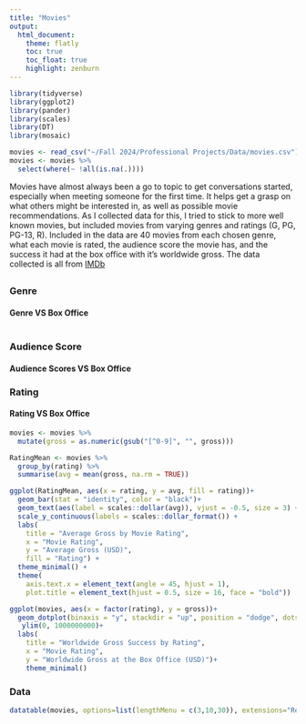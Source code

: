 ```yaml
---
title: "Movies"
output:
  html_document:
    theme: flatly
    toc: true
    toc_float: true
    highlight: zenburn
---
```


```r
library(tidyverse)
library(ggplot2)
library(pander)
library(scales)
library(DT) 
library(mosaic)

movies <- read_csv("~/Fall 2024/Professional Projects/Data/movies.csv")
movies <- movies %>% 
  select(where(~ !all(is.na(.))))

```


Movies have almost always been a go to topic to get conversations started, especially when meeting someone for the first time. It helps get a grasp on what others might be interested in, as well as possible movie recommendations. As I collected data for this, I tried to stick to more well known movies, but included movies from varying genres and ratings (G, PG, PG-13, R). Included in the data are 40 movies from each chosen genre, what each movie is rated, the audience score the movie has, and the success it had at the box office with it's worldwide gross. The data collected is all from [IMDb](https://www.imdb.com/)

## {.tabset .tabset-pills .tabset-fade}

### Genre
#### **Genre VS Box Office**

```r

  
```




### Audience Score
#### **Audience Scores VS Box Office**



### Rating
#### **Rating VS Box Office**



```r
movies <- movies %>%
  mutate(gross = as.numeric(gsub("[^0-9]", "", gross)))

RatingMean <- movies %>% 
  group_by(rating) %>% 
  summarise(avg = mean(gross, na.rm = TRUE)) 

ggplot(RatingMean, aes(x = rating, y = avg, fill = rating))+
  geom_bar(stat = "identity", color = "black")+
  geom_text(aes(label = scales::dollar(avg)), vjust = -0.5, size = 3) + 
  scale_y_continuous(labels = scales::dollar_format()) +
  labs(
    title = "Average Gross by Movie Rating",
    x = "Movie Rating",
    y = "Average Gross (USD)",
    fill = "Rating") +
  theme_minimal() +
  theme(
    axis.text.x = element_text(angle = 45, hjust = 1),
    plot.title = element_text(hjust = 0.5, size = 16, face = "bold"))

```


```r
ggplot(movies, aes(x = factor(rating), y = gross))+
  geom_dotplot(binaxis = "y", stackdir = "up", position = "dodge", dotsize = 0.4)+
   ylim(0, 1000000000)+
  labs(
    title = "Worldwide Gross Success by Rating",
    x = "Movie Rating",
    y = "Worldwide Gross at the Box Office (USD)")+
    theme_minimal()

```

### Data
```r
datatable(movies, options=list(lengthMenu = c(3,10,30)), extensions="Responsive")
```


##
